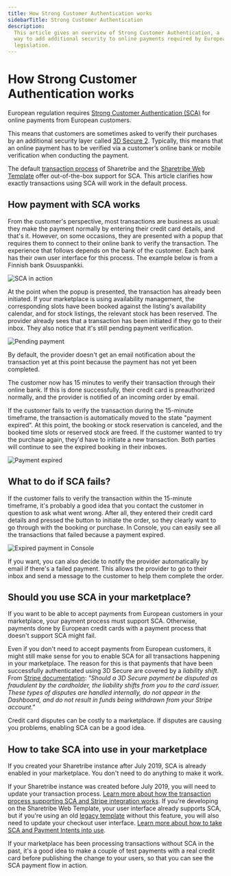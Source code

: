 ```yaml
---
title: How Strong Customer Authentication works
sidebarTitle: Strong Customer Authentication
description:
  This article gives an overview of Strong Customer Authentication, a
  way to add additional security to online payments required by European
  legislation.
---
```



# How Strong Customer Authentication works

European regulation requires
[Strong Customer Authentication (SCA)](https://stripe.com/guides/strong-customer-authentication)
for online payments from European customers.

This means that customers are sometimes asked to verify their purchases
by an additional security layer called
[3D Secure 2](https://stripe.com/gb/guides/3d-secure-2). Typically, this
means that an online payment has to be verified via a customer’s online
bank or mobile verification when conducting the payment.

The default
[transaction process](/concepts/transactions/transaction-process/) of
Sharetribe and the
[Sharetribe Web Template](https://github.com/sharetribe/web-template/)
offer out-of-the-box support for SCA. This article clarifies how exactly
transactions using SCA will work in the default process.

## How payment with SCA works

From the customer's perspective, most transactions are business as
usual: they make the payment normally by entering their credit card
details, and that's it. However, on some occasions, they are presented
with a popup that requires them to connect to their online bank to
verify the transaction. The experience that follows depends on the bank
of the customer. Each bank has their own user interface for this
process. The example below is from a Finnish bank Osuuspankki.

![SCA in action](./sca_op_authentication.png 'SCA in action')

At the point when the popup is presented, the transaction has already
been initiated. If your marketplace is using availability management,
the corresponding slots have been booked against the listing's
availability calendar, and for stock listings, the relevant stock has
been reserved. The provider already sees that a transaction has been
initiated if they go to their inbox. They also notice that it's still
pending payment verification.

![Pending payment](./sca_pending_payment.png 'Pending payment')

By default, the provider doesn't get an email notification about the
transaction yet at this point because the payment has not yet been
completed.

The customer now has 15 minutes to verify their transaction through
their online bank. If this is done successfully, their credit card is
preauthorized normally, and the provider is notified of an incoming
order by email.

If the customer fails to verify the transaction during the 15-minute
timeframe, the transaction is automatically moved to the state "payment
expired". At this point, the booking or stock reservation is canceled,
and the booked time slots or reserved stock are freed. If the customer
wanted to try the purchase again, they'd have to initiate a new
transaction. Both parties will continue to see the expired booking in
their inboxes.

![Payment expired](./sca_payment_expired.png 'Payment expired')

## What to do if SCA fails?

If the customer fails to verify the transaction within the 15-minute
timeframe, it's probably a good idea that you contact the customer in
question to ask what went wrong. After all, they entered their credit
card details and pressed the button to initiate the order, so they
clearly want to go through with the booking or purchase. In Console, you
can easily see all the transactions that failed because a payment
expired.

![Expired payment in Console](./sca_console.png 'Expired payment in Console')

If you want, you can also decide to notify the provider automatically by
email if there's a failed payment. This allows the provider to go to
their inbox and send a message to the customer to help them complete the
order.

## Should you use SCA in your marketplace?

If you want to be able to accept payments from European customers in
your marketplace, your payment process must support SCA. Otherwise,
payments done by European credit cards with a payment process that
doesn't support SCA might fail.

Even if you don't need to accept payments from European customers, it
might still make sense for you to enable SCA for all transactions
happening in your marketplace. The reason for this is that payments that
have been successfully authenticated using 3D Secure are covered by a
_liability shift_. From
[Stripe documentation](https://stripe.com/docs/payments/3d-secure#disputed-payments):
_"Should a 3D Secure payment be disputed as fraudulent by the
cardholder, the liability shifts from you to the card issuer. These
types of disputes are handled internally, do not appear in the
Dashboard, and do not result in funds being withdrawn from your Stripe
account."_

Credit card disputes can be costly to a marketplace. If disputes are
causing you problems, enabling SCA can be a good idea.

## How to take SCA into use in your marketplace

<Callout>

If you created your Sharetribe instance after July 2019, SCA is already
enabled in your marketplace. You don't need to do anything to make it
work.

</Callout>

If your Sharetribe instance was created before July 2019, you will need
to update your transaction process.
[Learn more about how the transaction process supporting SCA and Stripe integration works](/concepts/payments/payment-intents/).
If you're developing on the Sharetribe Web Template, your user interface
already supports SCA, but if you're using an old
[legacy template](https://www.sharetribe.com/docs/template/legacy/legacy-templates/)
without this feature, you will also need to update your checkout user
interface.
[Learn more about how to take SCA and Payment Intents into use](/how-to/payments/enable-payment-intents/).

If your marketplace has been processing transactions without SCA in the
past, it's a good idea to make a couple of test payments with a real
credit card before publishing the change to your users, so that you can
see the SCA payment flow in action.
